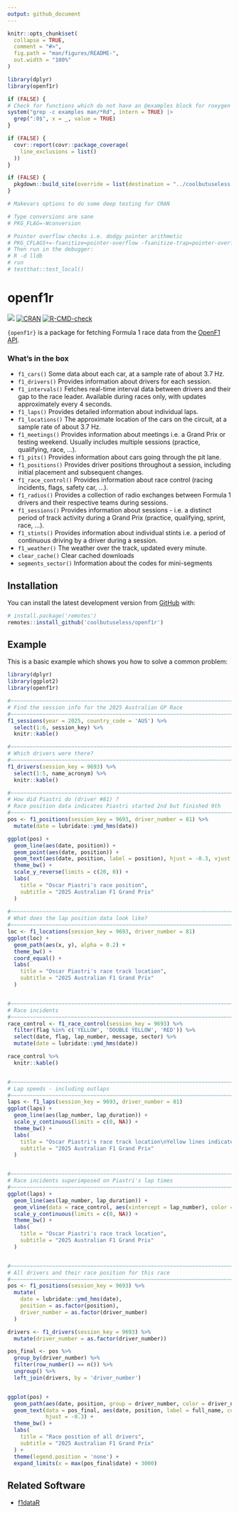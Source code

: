```yaml
---
output: github_document
---
```


<!-- README.md is generated from README.Rmd. Please edit that file -->

```r
knitr::opts_chunk$set(
  collapse = TRUE,
  comment = "#>",
  fig.path = "man/figures/README-",
  out.width = "100%"
)

library(dplyr)
library(openf1r)

if (FALSE) {
# Check for functions which do not have an @examples block for roxygen
system("grep -c examples man/*Rd", intern = TRUE) |> 
  grep(":0$", x = _, value = TRUE)
}

if (FALSE) {
  covr::report(covr::package_coverage(
    line_exclusions = list()
  ))
}

if (FALSE) {
  pkgdown::build_site(override = list(destination = "../coolbutuseless.github.io/package/openf1r"))
}

# Makevars options to do some deep testing for CRAN

# Type conversions are sane
# PKG_FLAG=-Wconversion

# Pointer overflow checks i.e. dodgy pointer arithmetic
# PKG_CFLAGS+=-fsanitize=pointer-overflow -fsanitize-trap=pointer-overflow
# Then run in the debugger:
# R -d lldb 
# run
# testthat::test_local()

```

# openf1r

<!-- badges: start -->
![](https://img.shields.io/badge/cool-useless-green.svg)
[![CRAN](https://www.r-pkg.org/badges/version/openf1r)](https://CRAN.R-project.org/package=openf1r)
[![R-CMD-check](https://github.com/coolbutuseless/openf1r/actions/workflows/R-CMD-check.yaml/badge.svg)](https://github.com/coolbutuseless/openf1r/actions/workflows/R-CMD-check.yaml)
<!-- badges: end -->

`{openf1r}` is a package for fetching Formula 1 race data from the 
[OpenF1 API](https://openf1.org).


### What's in the box


* `f1_cars()`	Some data about each car, at a sample rate of about 3.7 Hz.
* `f1_drivers()`	Provides information about drivers for each session.
* `f1_intervals()`	Fetches real-time interval data between drivers and their gap to the race leader. Available during races only, with updates approximately every 4 seconds.
* `f1_laps()`	Provides detailed information about individual laps.
* `f1_locations()`	The approximate location of the cars on the circuit, at a sample rate of about 3.7 Hz.
* `f1_meetings()`	Provides information about meetings i.e. a Grand Prix or testing weekend. Usually includes multiple sessions (practice, qualifying, race, ...).
* `f1_pits()`	Provides information about cars going through the pit lane.
* `f1_positions()`	Provides driver positions throughout a session, including initial placement and subsequent changes.
* `f1_race_control()`	Provides information about race control (racing incidents, flags, safety car, ...).
* `f1_radios()`	Provides a collection of radio exchanges between Formula 1 drivers and their respective teams during sessions.
* `f1_sessions()`	Provides information about sessions - i.e. a distinct period of track activity during a Grand Prix (practice, qualifying, sprint, race, ...).
* `f1_stints()`	Provides information about individual stints i.e. a period of continuous driving by a driver during a session.
* `f1_weather()`	The weather over the track, updated every minute.
* `clear_cache()`	Clear cached downloads
* `segments_sector()`	Information about the codes for mini-segments

## Installation

<!-- This package can be installed from CRAN -->

<!-- ``` r -->
<!-- install.packages('openf1r') -->
<!-- ``` -->

You can install the latest development version from
[GitHub](https://github.com/coolbutuseless/openf1r) with:

``` r
# install.package('remotes')
remotes::install_github('coolbutuseless/openf1r')
```

<!-- Pre-built source/binary versions can also be installed from -->
<!-- [R-universe](https://r-universe.dev) -->

<!-- ``` r -->
<!-- install.packages('openf1r', repos = c('https://coolbutuseless.r-universe.dev', 'https://cloud.r-project.org')) -->
<!-- ``` -->

## Example

This is a basic example which shows you how to solve a common problem:

```r
library(dplyr)
library(ggplot2)
library(openf1r)

#~~~~~~~~~~~~~~~~~~~~~~~~~~~~~~~~~~~~~~~~~~~~~~~~~~~~~~~~~~~~~~~~~~~~~~~~~~~~
# Find the session info for the 2025 Australian GP Race
#~~~~~~~~~~~~~~~~~~~~~~~~~~~~~~~~~~~~~~~~~~~~~~~~~~~~~~~~~~~~~~~~~~~~~~~~~~~~
f1_sessions(year = 2025, country_code = 'AUS') %>%
  select(1:6, session_key) %>%
  knitr::kable()

#~~~~~~~~~~~~~~~~~~~~~~~~~~~~~~~~~~~~~~~~~~~~~~~~~~~~~~~~~~~~~~~~~~~~~~~~~~~~
# Which drivers were there?
#~~~~~~~~~~~~~~~~~~~~~~~~~~~~~~~~~~~~~~~~~~~~~~~~~~~~~~~~~~~~~~~~~~~~~~~~~~~~
f1_drivers(session_key = 9693) %>%
  select(1:5, name_acronym) %>%
  knitr::kable()

#~~~~~~~~~~~~~~~~~~~~~~~~~~~~~~~~~~~~~~~~~~~~~~~~~~~~~~~~~~~~~~~~~~~~~~~~~~~~
# How did Piastri do (driver #81) ?
# Race position data indicates Piastri started 2nd but finished 9th
#~~~~~~~~~~~~~~~~~~~~~~~~~~~~~~~~~~~~~~~~~~~~~~~~~~~~~~~~~~~~~~~~~~~~~~~~~~~~
pos <- f1_positions(session_key = 9693, driver_number = 81) %>%
  mutate(date = lubridate::ymd_hms(date))

ggplot(pos) +
  geom_line(aes(date, position)) + 
  geom_point(aes(date, position)) +
  geom_text(aes(date, position, label = position), hjust = -0.3, vjust = -0.3) +
  theme_bw() + 
  scale_y_reverse(limits = c(20, 0)) +
  labs(
    title = "Oscar Piastri's race position",
    subtitle = "2025 Australian F1 Grand Prix"
  )
  
#~~~~~~~~~~~~~~~~~~~~~~~~~~~~~~~~~~~~~~~~~~~~~~~~~~~~~~~~~~~~~~~~~~~~~~~~~~~~
# What does the lap position data look like?
#~~~~~~~~~~~~~~~~~~~~~~~~~~~~~~~~~~~~~~~~~~~~~~~~~~~~~~~~~~~~~~~~~~~~~~~~~~~~
loc <- f1_locations(session_key = 9693, driver_number = 81)
ggplot(loc) + 
  geom_path(aes(x, y), alpha = 0.2) + 
  theme_bw() + 
  coord_equal() +
  labs(
    title = "Oscar Piastri's race track location",
    subtitle = "2025 Australian F1 Grand Prix"
  )


#~~~~~~~~~~~~~~~~~~~~~~~~~~~~~~~~~~~~~~~~~~~~~~~~~~~~~~~~~~~~~~~~~~~~~~~~~~~~
# Race incidents
#~~~~~~~~~~~~~~~~~~~~~~~~~~~~~~~~~~~~~~~~~~~~~~~~~~~~~~~~~~~~~~~~~~~~~~~~~~~~
race_control <- f1_race_control(session_key = 9693) %>%
  filter(flag %in% c('YELLOW', 'DOUBLE YELLOW', 'RED')) %>%
  select(date, flag, lap_number, message, sector) %>%
  mutate(date = lubridate::ymd_hms(date))

race_control %>%
  knitr::kable()


#~~~~~~~~~~~~~~~~~~~~~~~~~~~~~~~~~~~~~~~~~~~~~~~~~~~~~~~~~~~~~~~~~~~~~~~~~~~~
# Lap speeds - including outlaps
#~~~~~~~~~~~~~~~~~~~~~~~~~~~~~~~~~~~~~~~~~~~~~~~~~~~~~~~~~~~~~~~~~~~~~~~~~~~~
laps <- f1_laps(session_key = 9693, driver_number = 81)
ggplot(laps) + 
  geom_line(aes(lap_number, lap_duration)) +
  scale_y_continuous(limits = c(0, NA)) +
  theme_bw() +
  labs(
    title = "Oscar Piastri's race track location\nYellow lines indicate yellow flags",
    subtitle = "2025 Australian F1 Grand Prix"
  )


#~~~~~~~~~~~~~~~~~~~~~~~~~~~~~~~~~~~~~~~~~~~~~~~~~~~~~~~~~~~~~~~~~~~~~~~~~~~~
# Race incidents superimposed on Piastri's lap times
#~~~~~~~~~~~~~~~~~~~~~~~~~~~~~~~~~~~~~~~~~~~~~~~~~~~~~~~~~~~~~~~~~~~~~~~~~~~~
ggplot(laps) + 
  geom_line(aes(lap_number, lap_duration)) +
  geom_vline(data = race_control, aes(xintercept = lap_number), color = 'orange') +
  scale_y_continuous(limits = c(0, NA)) +
  theme_bw() +
  labs(
    title = "Oscar Piastri's race track location",
    subtitle = "2025 Australian F1 Grand Prix"
  )


#~~~~~~~~~~~~~~~~~~~~~~~~~~~~~~~~~~~~~~~~~~~~~~~~~~~~~~~~~~~~~~~~~~~~~~~~~~~~
# All drivers and their race position for this race
#~~~~~~~~~~~~~~~~~~~~~~~~~~~~~~~~~~~~~~~~~~~~~~~~~~~~~~~~~~~~~~~~~~~~~~~~~~~~
pos <- f1_positions(session_key = 9693) %>%
  mutate(
    date = lubridate::ymd_hms(date),
    position = as.factor(position),
    driver_number = as.factor(driver_number)
  )

drivers <- f1_drivers(session_key = 9693) %>%
  mutate(driver_number = as.factor(driver_number))

pos_final <- pos %>%
  group_by(driver_number) %>%
  filter(row_number() == n()) %>%
  ungroup() %>%
  left_join(drivers, by = 'driver_number')


ggplot(pos) + 
  geom_path(aes(date, position, group = driver_number, color = driver_number)) + 
  geom_text(data = pos_final, aes(date, position, label = full_name, color = driver_number),
            hjust = -0.3) +
  theme_bw() + 
  labs(
    title = "Race position of all drivers",
    subtitle = "2025 Australian F1 Grand Prix"
  ) + 
  theme(legend.position = 'none') +
  expand_limits(x = max(pos_final$date) + 3000)
```





## Related Software

* [f1dataR](https://cran.r-project.org/package=f1dataR)


